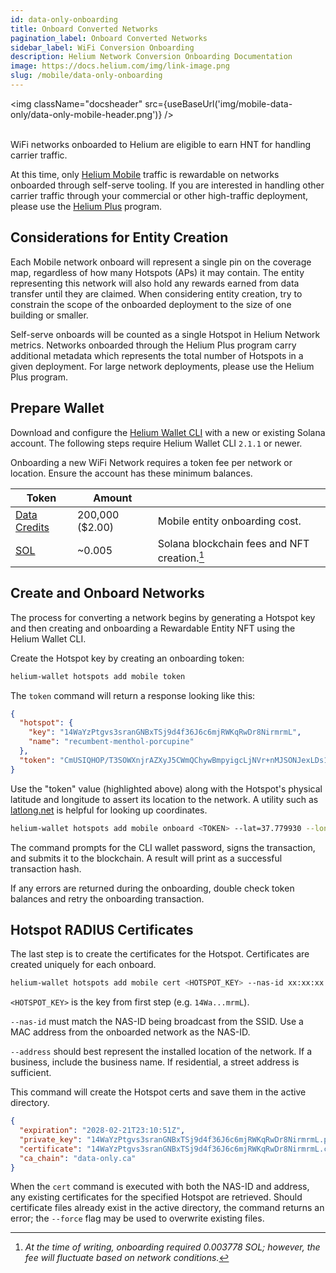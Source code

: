 ```yaml
---
id: data-only-onboarding
title: Onboard Converted Networks
pagination_label: Onboard Converted Networks
sidebar_label: WiFi Conversion Onboarding
description: Helium Network Conversion Onboarding Documentation
image: https://docs.helium.com/img/link-image.png
slug: /mobile/data-only-onboarding
---
```



<img className="docsheader" src={useBaseUrl('img/mobile-data-only/data-only-mobile-header.png')} />
<br />
<br />

WiFi networks onboarded to Helium are eligible to earn HNT for handling carrier traffic.

At this time, only [Helium Mobile](https://hellohelium.com/) traffic is rewardable on networks
onboarded through self-serve tooling. If you are interested in handling other carrier traffic
through your commercial or other high-traffic deployment, please use the
[Helium Plus](https://www.helium.com/plus) program.

## Considerations for Entity Creation

Each Mobile network onboard will represent a single pin on the coverage map, regardless of how many
Hotspots (APs) it may contain. The entity representing this network will also hold any rewards
earned from data transfer until they are claimed. When considering entity creation, try to constrain
the scope of the onboarded deployment to the size of one building or smaller.

Self-serve onboards will be counted as a single Hotspot in Helium Network metrics. Networks
onboarded through the Helium Plus program carry additional metadata which represents the total
number of Hotspots in a given deployment. For large network deployments, please use the Helium Plus
program.

## Prepare Wallet

Download and configure the [Helium Wallet CLI](/wallets/cli-wallet) with a new or existing Solana
account. The following steps require Helium Wallet CLI `2.1.1` or newer.

Onboarding a new WiFi Network requires a token fee per network or location. Ensure the account has
these minimum balances.

| Token                               | Amount          |                                              |
| ----------------------------------- | --------------- | -------------------------------------------- |
| [Data Credits](/tokens/data-credit) | 200,000 ($2.00) | Mobile entity onboarding cost.               |
| [SOL](/tokens/sol-token)            | ~0.005          | Solana blockchain fees and NFT creation.[^1] |

[^1]:
    _At the time of writing, onboarding required 0.003778 SOL; however, the fee will fluctuate based
    on network conditions._

## Create and Onboard Networks

The process for converting a network begins by generating a Hotspot key and then creating and
onboarding a Rewardable Entity NFT using the Helium Wallet CLI.

Create the Hotspot key by creating an onboarding token:

```sh title="Generate an onboarding token."
helium-wallet hotspots add mobile token
```

The `token` command will return a response looking like this:

```json {6} title="Example generated entity and token."
{
  "hotspot": {
    "key": "14WaYzPtgvs3sranGNBxTSj9d4f36J6c6mjRWKqRwDr8NirmrmL",
    "name": "recumbent-menthol-porcupine"
  },
  "token": "CmUSIQHOP/T3SOWXnjrAZXyJ5CWmQChywBmpyigcLjNVr+nMJSONJexLDs1m61BLVetCqcXla0DmOWZVUORYBn4ya9gv0jy8pz8Av4JgnZzrJlp/9bskEZ4lIYjQVObuwh+54DlTAQ=="
}
```

Use the "token" value (highlighted above) along with the Hotspot's physical latitude and longitude
to assert its location to the network. A utility such as [latlong.net](https://www.latlong.net/) is
helpful for looking up coordinates.

```sh title="Onboard the Rewardable Entity (Hotspot)"
helium-wallet hotspots add mobile onboard <TOKEN> --lat=37.779930 --lon=-122.387906 --commit
```

The command prompts for the CLI wallet password, signs the transaction, and submits it to the
blockchain. A result will print as a successful transaction hash.

If any errors are returned during the onboarding, double check token balances and retry the
onboarding transaction.

## Hotspot RADIUS Certificates

The last step is to create the certificates for the Hotspot. Certificates are created uniquely for
each onboard.

```sh
helium-wallet hotspots add mobile cert <HOTSPOT_KEY> --nas-id xx:xx:xx:xx:xx --address "South Beach Yacht Club, 899 2nd St, San Francisco, CA 94107"
```

`<HOTSPOT_KEY>` is the key from first step (e.g. `14Wa...mrmL`).

`--nas-id` must match the NAS-ID being broadcast from the SSID. Use a MAC address from the onboarded
network as the NAS-ID.

`--address` should best represent the installed location of the network. If a business, include the
business name. If residential, a street address is sufficient.

This command will create the Hotspot certs and save them in the active directory.

```json title="Certificate response delivered from the CLI command."
{
  "expiration": "2028-02-21T23:10:51Z",
  "private_key": "14WaYzPtgvs3sranGNBxTSj9d4f36J6c6mjRWKqRwDr8NirmrmL.pk",
  "certificate": "14WaYzPtgvs3sranGNBxTSj9d4f36J6c6mjRWKqRwDr8NirmrmL.cer",
  "ca_chain": "data-only.ca"
}
```

When the `cert` command is executed with both the NAS-ID and address, any existing certificates for
the specified Hotspot are retrieved. Should certificate files already exist in the active directory,
the command returns an error; the `--force` flag may be used to overwrite existing files.
